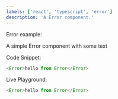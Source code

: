 ```yaml
---
labels: ['react', 'typescript', 'error']
description: 'A Error component.'
---
```



Error example:

A simple Error component with some text

Code Snippet:
```js
<Error>hello from Error</Error>
```


Live Playground:
```js live
<Error>hello from Error</Error>
```

